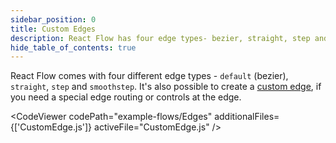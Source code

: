 ```yaml
---
sidebar_position: 0
title: Custom Edges
description: React Flow has four edge types- bezier, straight, step and smoothstep. It’s also possible to create a custom edge, if you need a special edge routing or controls at the edge.
hide_table_of_contents: true
---
```



React Flow comes with four different edge types - `default` (bezier), `straight`, `step` and `smoothstep`. It's also possible to create a [custom edge](/docs/api/edges/custom-edges), if you need a special edge routing or controls at the edge.

<CodeViewer
  codePath="example-flows/Edges"
  additionalFiles={['CustomEdge.js']}
  activeFile="CustomEdge.js"
/>
